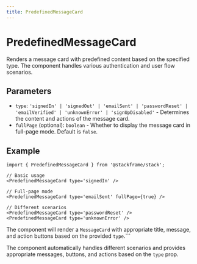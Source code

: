 ```yaml
---
title: PredefinedMessageCard
---
```


# PredefinedMessageCard

Renders a message card with predefined content based on the specified type. The component handles various authentication and user flow scenarios.

## Parameters

- `type`: `'signedIn' | 'signedOut' | 'emailSent' | 'passwordReset' | 'emailVerified' | 'unknownError' | 'signUpDisabled'` - Determines the content and actions of the message card.
- `fullPage` (optional): `boolean` - Whether to display the message card in full-page mode. Default is `false`.

## Example

```tsx
import { PredefinedMessageCard } from '@stackframe/stack';

// Basic usage
<PredefinedMessageCard type='signedIn' />

// Full-page mode
<PredefinedMessageCard type='emailSent' fullPage={true} />

// Different scenarios
<PredefinedMessageCard type='passwordReset' />
<PredefinedMessageCard type='unknownError' />
```

The component will render a `MessageCard` with appropriate title, message, and action buttons based on the provided `type`.```

The component automatically handles different scenarios and provides appropriate messages, buttons, and actions based on the `type` prop.